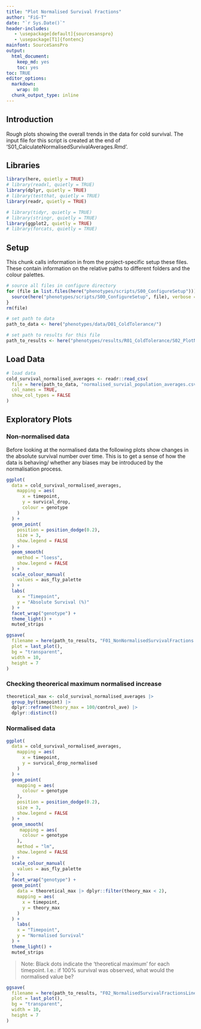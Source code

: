 ```yaml
---
title: "Plot Normalised Survival Fractions"
author: "FiG-T"
date: "`r Sys.Date()`"
header-includes:
   - \usepackage[default]{sourcesanspro}
   - \usepackage[T1]{fontenc}
mainfont: SourceSansPro
output: 
  html_document: 
    keep_md: yes
    toc: yes
toc: TRUE
editor_options:
  markdown:
    wrap: 80
  chunk_output_type: inline
---
```


## Introduction 

Rough plots showing the overall trends in the data for cold survival. The input file for this script is created at the end of 'S01_CalculateNormalisedSurvivalAverages.Rmd'. 

## Libraries

```r
library(here, quietly = TRUE)
# library(readxl, quietly = TRUE)
library(dplyr, quietly = TRUE)
# library(testthat, quietly = TRUE)
library(readr, quietly = TRUE)

# library(tidyr, quietly = TRUE)
# library(stringr, quietly = TRUE)
library(ggplot2, quietly = TRUE)
# library(forcats, quietly = TRUE)

```

## Setup

This chunk calls information in from the project-specific setup these files. These contain information on the relative paths to different folders and the colour palettes.

```r
# source all files in configure directory
for (file in list.files(here("phenotypes/scripts/S00_ConfigureSetup"))) {
  source(here("phenotypes/scripts/S00_ConfigureSetup", file), verbose = FALSE)
}
rm(file)

# set path to data 
path_to_data <- here("phenotypes/data/D01_ColdTolerance/")

# set path to results for this file
path_to_results <- here("phenotypes/results/R01_ColdTolerance/S02_PlotNormalisedSurvivalFractions")
```

## Load Data

```r
# load data 
cold_survival_normalised_averages <- readr::read_csv(
  file = here(path_to_data, "normalised_survial_population_averages.csv"), 
  col_names = TRUE, 
  show_col_types = FALSE
)
```

## Exploratory Plots 

### Non-normalised data

Before looking at the normalised data the following plots show changes in the absolute survival number over time. This is to get a sense of how the data is behaving/ whether any biases may be introduced by the normalisation process. 

```r
ggplot(
  data = cold_survival_normalised_averages, 
    mapping = aes(
      x = timepoint, 
      y = survical_drop, 
      colour = genotype
    )
  ) +
  geom_point(
    position = position_dodge(0.2), 
    size = 3, 
    show.legend = FALSE
  ) +
  geom_smooth(
    method = "loess", 
    show.legend = FALSE
  ) +
  scale_colour_manual(
    values = aus_fly_palette
  ) +
  labs(
    x = "Timepoint", 
    y = "Absolute Survival (%)"
  ) +
  facet_wrap("genotype") +
  theme_light() +
  muted_strips
```
```r
ggsave(
  filename = here(path_to_results, "F01_NonNormalisedSurvivalFractions.pdf"), 
  plot = last_plot(), 
  bg = "transparent", 
  width = 10, 
  height = 7
)
```

### Checking theorerical maximum normalised increase 

```r
theoretical_max <- cold_survival_normalised_averages |>
  group_by(timepoint) |>
  dplyr::reframe(theory_max = 100/control_ave) |> 
  dplyr::distinct()
```

### Normalised data

```r
ggplot(
  data = cold_survival_normalised_averages, 
    mapping = aes(
      x = timepoint, 
      y = survical_drop_normalised
    )
  ) +
  geom_point(
    mapping = aes(
      colour = genotype
    ),
    position = position_dodge(0.2), 
    size = 3, 
    show.legend = FALSE
  ) +
  geom_smooth(
     mapping = aes(
      colour = genotype
    ),
    method = "lm", 
    show.legend = FALSE
  ) +
  scale_colour_manual(
    values = aus_fly_palette
  ) +
  facet_wrap("genotype") +
  geom_point(
    data = theoretical_max |> dplyr::filter(theory_max < 2),
    mapping = aes(
      x = timepoint,
      y = theory_max
    )
  ) +
    labs(
    x = "Timepoint", 
    y = "Normalised Survival"
  ) +
  theme_light() +
  muted_strips
```
> Note: Black dots indicate the 'theoretical maximum' for each timepoint.  I.e.: if 100% survival was observed, what would the normalised value be? 

```r
ggsave(
  filename = here(path_to_results, "F02_NormalisedSurvivalFractionsLinear.pdf"), 
  plot = last_plot(), 
  bg = "transparent", 
  width = 10, 
  height = 7
)
```

